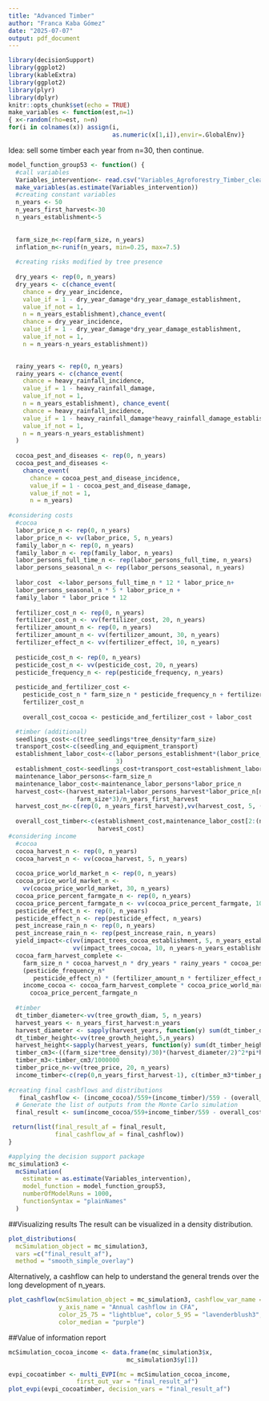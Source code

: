 ```yaml
---
title: "Advanced Timber"
author: "Franca Kaba Gómez"
date: "2025-07-07"
output: pdf_document
---
```


```r
library(decisionSupport)
library(ggplot2)
library(kableExtra)
library(ggplot2)
library(plyr)
library(dplyr)
knitr::opts_chunk$set(echo = TRUE)
make_variables <- function(est,n=1)
{ x<-random(rho=est, n=n)
for(i in colnames(x)) assign(i,
                             as.numeric(x[1,i]),envir=.GlobalEnv)}
```

Idea: sell some timber each year from n=30, then continue.
```r

model_function_group53 <- function() {
  #call variables
  Variables_intervention<- read.csv("Variables_Agroforestry_Timber_clean.csv", row.names = 1)
  make_variables(as.estimate(Variables_intervention))
  #creating constant variables
  n_years <- 50
  n_years_first_harvest<-30
  n_years_establishment<-5
 
  
  farm_size_n<-rep(farm_size, n_years)
  inflation_n<-runif(n_years, min=0.25, max=7.5)
  
  #creating risks modified by tree presence
  
  dry_years <- rep(0, n_years)
  dry_years <- c(chance_event(
    chance = dry_year_incidence,
    value_if = 1 - dry_year_damage*dry_year_damage_establishment,
    value_if_not = 1,
    n = n_years_establishment),chance_event(
    chance = dry_year_incidence,
    value_if = 1 - dry_year_damage*dry_year_damage_establishment,
    value_if_not = 1,
    n = n_years-n_years_establishment))

  
  rainy_years <- rep(0, n_years)
  rainy_years <- c(chance_event(
    chance = heavy_rainfall_incidence,
    value_if = 1 - heavy_rainfall_damage,
    value_if_not = 1,
    n = n_years_establishment), chance_event(
    chance = heavy_rainfall_incidence,
    value_if = 1 - heavy_rainfall_damage*heavy_rainfall_damage_established,
    value_if_not = 1,
    n = n_years-n_years_establishment)
  )
  
  cocoa_pest_and_diseases <- rep(0, n_years)
  cocoa_pest_and_diseases <-
    chance_event(
      chance = cocoa_pest_and_disease_incidence,
      value_if = 1 - cocoa_pest_and_disease_damage,
      value_if_not = 1,
      n = n_years)
  
#considering costs
  #cocoa
  labor_price_n <- rep(0, n_years)
  labor_price_n <- vv(labor_price, 5, n_years)
  family_labor_n <- rep(0, n_years)
  family_labor_n <- rep(family_labor, n_years)
  labor_persons_full_time_n <- rep(labor_persons_full_time, n_years)
  labor_persons_seasonal_n <- rep(labor_persons_seasonal, n_years)
  
  labor_cost  <-labor_persons_full_time_n * 12 * labor_price_n+
  labor_persons_seasonal_n * 5 * labor_price_n +
  family_labor * labor_price * 12
  
  fertilizer_cost_n <- rep(0, n_years)
  fertilizer_cost_n <- vv(fertilizer_cost, 20, n_years)
  fertilizer_amount_n <- rep(0, n_years)
  fertilizer_amount_n <- vv(fertilizer_amount, 30, n_years)
  fertilizer_effect_n <- vv(fertilizer_effect, 10, n_years)
  
  pesticide_cost_n <- rep(0, n_years)
  pesticide_cost_n <- vv(pesticide_cost, 20, n_years)
  pesticide_frequency_n <- rep(pesticide_frequency, n_years)
  
  pesticide_and_fertilizer_cost <-
    pesticide_cost_n * farm_size_n * pesticide_frequency_n + fertilizer_amount_n *
    fertilizer_cost_n
  
    overall_cost_cocoa <- pesticide_and_fertilizer_cost + labor_cost

  #timber (additional)
  seedlings_cost<-c(tree_seedlings*tree_density*farm_size)
  transport_cost<-c(seedling_and_equipment_transport)
  establishment_labor_cost<-c(labor_persons_establishment*(labor_price_n[1])*farm_size*
                              3)
  establishment_cost<-seedlings_cost+transport_cost+establishment_labor_cost
  maintenance_labor_persons<-farm_size_n
  maintenance_labor_cost<-maintenance_labor_persons*labor_price_n
  harvest_cost<-(harvest_material+labor_persons_harvest*labor_price_n[n_years]*
                   farm_size*3)/n_years_first_harvest
  harvest_cost_n<-c(rep(0, n_years_first_harvest),vv(harvest_cost, 5, (n_years-n_years_first_harvest)))
  
  overall_cost_timber<-c(establishment_cost,maintenance_labor_cost[2:(n_years-1)],
                         harvest_cost)
#considering income
  #cocoa
  cocoa_harvest_n <- rep(0, n_years)
  cocoa_harvest_n <- vv(cocoa_harvest, 5, n_years)
  
  cocoa_price_world_market_n <- rep(0, n_years)
  cocoa_price_world_market_n <-
    vv(cocoa_price_world_market, 30, n_years)
  cocoa_price_percent_farmgate_n <- rep(0, n_years)
  cocoa_price_percent_farmgate_n <- vv(cocoa_price_percent_farmgate, 10, n_years)
  pesticide_effect_n <- rep(0, n_years)
  pesticide_effect_n <- rep(pesticide_effect, n_years)
  pest_increase_rain_n <- rep(0, n_years)
  pest_increase_rain_n <- rep(pest_increase_rain, n_years)
  yield_impact<-c(vv(impact_trees_cocoa_establishment, 5, n_years_establishment),
                  vv(impact_trees_cocoa, 10, n_years-n_years_establishment))
  cocoa_farm_harvest_complete <-
    farm_size_n * cocoa_harvest_n * dry_years * rainy_years * cocoa_pest_and_diseases*
    (pesticide_frequency_n*                                           
       pesticide_effect_n) * (fertilizer_amount_n * fertilizer_effect_n)*yield_impact
    income_cocoa <- cocoa_farm_harvest_complete * cocoa_price_world_market_n *
      cocoa_price_percent_farmgate_n
  
  #timber
  dt_timber_diameter<-vv(tree_growth_diam, 5, n_years)
  harvest_years <- n_years_first_harvest:n_years
  harvest_diameter <- sapply(harvest_years, function(y) sum(dt_timber_diameter[1:y]))/10
  dt_timber_height<-vv(tree_growth_height,5,n_years)
  harvest_height<-sapply(harvest_years, function(y) sum(dt_timber_height[1:y]))
  timber_cm3<-((farm_size*tree_density)/30)*(harvest_diameter/2)^2*pi*harvest_height
  timber_m3<-timber_cm3/1000000
  timber_price_n<-vv(tree_price, 20, n_years)
  income_timber<-c(rep(0,n_years_first_harvest-1), c(timber_m3*timber_price_n[n_years_first_harvest:n_years])/30)
  
#creating final cashflows and distributions
   final_cashflow <- (income_cocoa)/559+(income_timber)/559 - (overall_cost_cocoa+overall_cost_timber)/559
  # Generate the list of outputs from the Monte Carlo simulation
  final_result <- sum(income_cocoa/559+income_timber/559 - overall_cost_cocoa/559+overall_cost_timber/559)

 return(list(final_result_af = final_result,
             final_cashflow_af = final_cashflow))
}

#applying the decision support package
mc_simulation3 <-
  mcSimulation(
    estimate = as.estimate(Variables_intervention),
    model_function = model_function_group53,
    numberOfModelRuns = 1000,
    functionSyntax = "plainNames"
  )
```
##Visualizing results
The result can be visualized in a density distribution.
```r
plot_distributions(
  mcSimulation_object = mc_simulation3,
  vars =c("final_result_af"),
  method = "smooth_simple_overlay")
```
Alternatively, a cashflow can help to understand the general trends over the long development of n_years.
```r
plot_cashflow(mcSimulation_object = mc_simulation3, cashflow_var_name = "final_cashflow_af",  x_axis_name = "Years with intervention",
              y_axis_name = "Annual cashflow in CFA",
              color_25_75 = "lightblue", color_5_95 = "lavenderblush3",
              color_median = "purple")
```
##Value of information report
```r
mcSimulation_cocoa_income <- data.frame(mc_simulation3$x, 
                                 mc_simulation3$y[1])

evpi_cocoatimber <- multi_EVPI(mc = mcSimulation_cocoa_income, 
                   first_out_var = "final_result_af")
plot_evpi(evpi_cocoatimber, decision_vars = "final_result_af")
```

